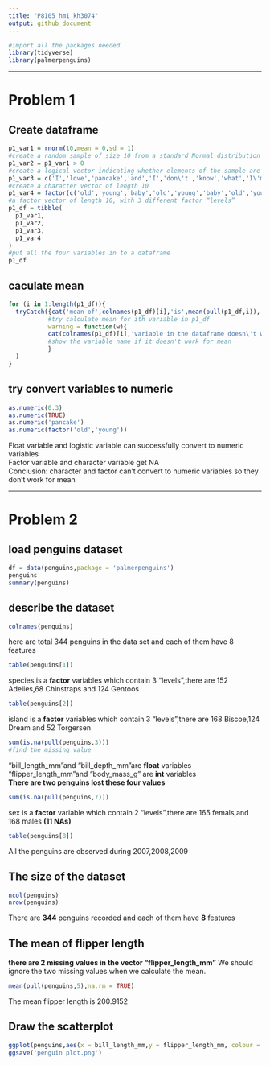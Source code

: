```yaml
---
title: "P8105_hm1_kh3074"
output: github_document
---
```

```r
#import all the packages needed
library(tidyverse)
library(palmerpenguins)
```

---

# Problem 1 

## Create dataframe
```r
p1_var1 = rnorm(10,mean = 0,sd = 1)
#create a random sample of size 10 from a standard Normal distribution
p1_var2 = p1_var1 > 0 
#create a logical vector indicating whether elements of the sample are greater than 0
p1_var3 = c('I','love','pancake','and','I','don\'t','know','what','I\'m','saying')
#create a character vector of length 10
p1_var4 = factor(c('old','young','baby','old','young','baby','old','young','baby','young'))
#a factor vector of length 10, with 3 different factor “levels”
p1_df = tibble(
  p1_var1,
  p1_var2,
  p1_var3,
  p1_var4
)
#put all the four variables in to a dataframe
p1_df
```
## caculate mean
```r
for (i in 1:length(p1_df)){
  tryCatch({cat('mean of',colnames(p1_df)[i],'is',mean(pull(p1_df,i)),'\n')}, 
           #try calculate mean for ith variable in p1_df
           warning = function(w){
           cat(colnames(p1_df)[i],'variable in the dataframe doesn\'t work for mean','\n')
           #show the variable name if it doesn't work for mean
           }
  )
}
```

## try convert variables to numeric
```r
as.numeric(0.3)
as.numeric(TRUE)
as.numeric('pancake')
as.numeric(factor('old','young'))
```


Float variable and logistic variable can successfully convert to numeric variables  
Factor variable and character variable get NA  
Conclusion: character and factor can't convert to numeric variables so they don't work for mean  


---
# Problem 2

## load penguins dataset
```r
df = data(penguins,package = 'palmerpenguins')
penguins
summary(penguins)
```
## describe the dataset
```r
colnames(penguins)
```
here are total 344 penguins in the data set and each of them have 8 features
```r
table(penguins[1])
```
species is a **factor** variables which contain 3 "levels",there are 152 Adelies,68 Chinstraps and 124 Gentoos 
```r
table(penguins[2])
```
island  is a **factor** variables which contain 3 "levels",there are 168 Biscoe,124 Dream and 52 Torgersen 

```r
sum(is.na(pull(penguins,3)))
#find the missing value
```

"bill_length_mm"and "bill_depth_mm"are **float** variables  
"flipper_length_mm"and "body_mass_g" are **int** variables  
**There are two penguins lost these four values**
```r
sum(is.na(pull(penguins,7)))
```

sex is a **factor** variable which contain 2 "levels",there are 165 femals,and 168 males **(11 NAs)**
```r
table(penguins[8])
```
All the penguins are observed during 2007,2008,2009

## The size of the dataset
```r
ncol(penguins)
nrow(penguins)
```
There are **344** penguins recorded and each of them have **8** features 

## The mean of flipper length

**there are 2 missing values in the vector "flipper_length_mm"**
We should ignore the two missing values when we calculate the mean.
```r
mean(pull(penguins,5),na.rm = TRUE)
```
The mean flipper length is 200.9152

## Draw the scatterplot
```r
ggplot(penguins,aes(x = bill_length_mm,y = flipper_length_mm, colour = species)) + geom_point()
ggsave('penguin plot.png')
```






